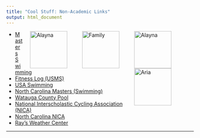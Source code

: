 ```yaml
---
title: "Cool Stuff: Non-Academic Links"
output: html_document
---
```


<figure>
<img src="./images/CropAlaynaSui.jpg" alt="Alayna" align="right" hspace="20" style="width:100px;height:100px;">
</figure>



<figure>
<img src="./images/CropMeandgirlsParkCity2021.jpg" alt="Family" align="right" hspace="20" style="width:100px;height:100px;">
</figure>

<figure>
<img src="./images/AlaynaIstreet.JPG" alt="Alayna" align="right" hspace="20" vspace="-20" style="width:100px;height:100px;">
</figure>

<figure>
<img src="./images/AriaRockyKnob.jpeg" alt="Aria" align="right" hspace="20" style="width:100px;height:100px;">
</figure>

- [Masters Swimming](https://www.usms.org//)
- [Fitness Log (USMS)](https://www.usms.org/myusms/flog/)
- [USA Swimming](https://www.usaswimming.org/)
- [North Carolina Masters (Swimming)](https://www.ncmasters.org/)
- [Watauga County Pool](https://rec.watgov.org/)
- [National Interscholastic Cycling Association (NICA)](https://www.nationalmtb.org/)
- [North Carolina NICA](https://northcarolinamtb.org/)
- [Ray's Weather Center](https://raysweather.com/Forecast/Boone)




* * *